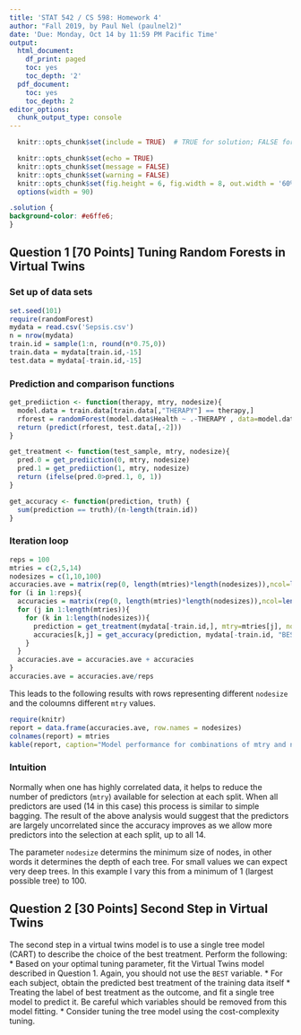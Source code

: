 ```yaml
---
title: 'STAT 542 / CS 598: Homework 4'
author: "Fall 2019, by Paul Nel (paulnel2)"
date: 'Due: Monday, Oct 14 by 11:59 PM Pacific Time'
output:
  html_document:
    df_print: paged
    toc: yes
    toc_depth: '2'
  pdf_document:
    toc: yes
    toc_depth: 2
editor_options: 
  chunk_output_type: console
---
```


```r
  knitr::opts_chunk$set(include = TRUE)  # TRUE for solution; FALSE for questions set

  knitr::opts_chunk$set(echo = TRUE)
  knitr::opts_chunk$set(message = FALSE)
  knitr::opts_chunk$set(warning = FALSE)
  knitr::opts_chunk$set(fig.height = 6, fig.width = 8, out.width = '60%', fig.align = "center")
  options(width = 90)
```

```css
.solution {
background-color: #e6ffe6;
}
```



## Question 1 [70 Points] Tuning Random Forests in Virtual Twins

### Set up of data sets

```r
set.seed(101)
require(randomForest)
mydata = read.csv('Sepsis.csv')
n = nrow(mydata)
train.id = sample(1:n, round(n*0.75,0))
train.data = mydata[train.id,-15]
test.data = mydata[-train.id,-15]
```

### Prediction and comparison functions

```r

get_prediiction <- function(therapy, mtry, nodesize){
  model.data = train.data[train.data[,"THERAPY"] == therapy,]
  rforest = randomForest(model.data$Health ~ .-THERAPY , data=model.data, mtry=mtry, nodesize=nodesize)
  return (predict(rforest, test.data[,-2]))
}

get_treatment <- function(test_sample, mtry, nodesize){
  pred.0 = get_prediiction(0, mtry, nodesize)
  pred.1 = get_prediiction(1, mtry, nodesize)
  return (ifelse(pred.0>pred.1, 0, 1))
}

get_accuracy <- function(prediction, truth) {
  sum(prediction == truth)/(n-length(train.id))
}
```

### Iteration loop

```r
reps = 100
mtries = c(2,5,14)
nodesizes = c(1,10,100)
accuracies.ave = matrix(rep(0, length(mtries)*length(nodesizes)),ncol=length(mtries))
for (i in 1:reps){
  accuracies = matrix(rep(0, length(mtries)*length(nodesizes)),ncol=length(mtries))
  for (j in 1:length(mtries)){
    for (k in 1:length(nodesizes)){
      prediction = get_treatment(mydata[-train.id,], mtry=mtries[j], nodesize=nodesizes[k])
      accuracies[k,j] = get_accuracy(prediction, mydata[-train.id, "BEST"])
    }
  }
  accuracies.ave = accuracies.ave + accuracies
}
accuracies.ave = accuracies.ave/reps
```

This leads to the following results with rows representing different `nodesize` and the coloumns different `mtry` values.
```r
require(knitr)
report = data.frame(accuracies.ave, row.names = nodesizes)
colnames(report) = mtries
kable(report, caption="Model performance for combinations of mtry and nodesize", format.args=list(justify='centre'))
```

### Intuition

Normally when one has highly correlated data, it helps to reduce the number of predictors (`mtry`) available for selection at each split.  When all predictors are used (14 in this case) this process is similar to simple bagging.  The result of the above analysis would suggest that the predictors are largely uncorrelated since the accuracy improves as we allow more predictors into the selection at each split, up to all 14.

The parameter `nodesize` determins the minimum size of nodes, in other words it determines the depth of each tree.  For small values we can expect very deep trees.  In this example I vary this from a minimum of 1 (largest possible tree) to 100.

## Question 2 [30 Points] Second Step in Virtual Twins

The second step in a virtual twins model is to use a single tree model (CART) to describe the choice of the best treatment. Perform the following:
* Based on your optimal tuning parameter, fit the Virtual Twins model described in Question 1. Again, you should not use the `BEST` variable. 
* For each subject, obtain the predicted best treatment of the training data itself
* Treating the label of best treatment as the outcome, and fit a single tree model to predict it. Be careful which variables should be removed from this model fitting.
* Consider tuning the tree model using the cost-complexity tuning.
